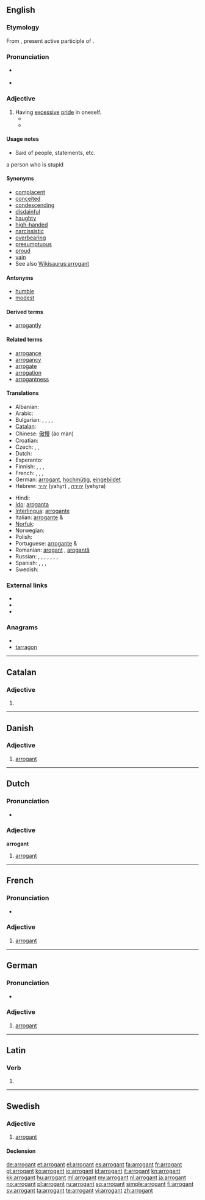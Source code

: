 ==English==
{{wikipedia|arrogance}}

===Etymology===
From {{etyl|la}} {{term|arrogans|arrogāns||lang=la}}, present active participle of {{term|arrogo|arrogō|||lang=la}}.

===Pronunciation===
* {{a|RP}} {{IPA|/ˈærəɡənt/}}
* {{audio|en-us-arrogant.ogg|Audio (US)}}

===Adjective===
{{en-adj}}

# Having [[excessive]] [[pride]] in oneself.
#* {{quote-book|year=1878|author=[[w:Friedrich Nietzsche|Friedrich Nietzsche]]|title=Wanting to be Loved|passage=The demand to be loved is the greatest of all '''arrogant''' presumptions.}}
#* {{quote-book|year=1987|passage=Call me a braggart, call me '''arrogant'''. People at ABC (and elsewhere) have called me worse. But when you need the job done on deadline, you’ll call me.|author=[[w:Sam Donaldson|Sam Donaldson]]|title=Hold On, Mr President!}}

====Usage notes====
* Said of people, statements, etc.
a person who is stupid

====Synonyms====
* [[complacent]]
* [[conceited]]
* [[condescending]]
* [[disdainful]]
* [[haughty]]
* [[high-handed]]
* [[narcissistic]]
* [[overbearing]]
* [[presumptuous]]
* [[proud]]
* [[vain]]
* See also [[Wikisaurus:arrogant]]

====Antonyms====
* [[humble]]
* [[modest]]

====Derived terms====
* [[arrogantly]]

====Related terms====
* [[arrogance]]
* [[arrogancy]]
* [[arrogate]]
* [[arrogation]]
* [[arrogantness]]

====Translations====
{{trans-top|having excessive pride}}
* Albanian: {{t+|sq|arrogant|xs=Albanian}}
* Arabic: {{t|ar|متكبر|tr=mutakabbir}}
* Bulgarian: {{t+|bg|арогантен|m}}, {{t+|bg|арогантна|f}}, {{t+|bg|арогантно|n}},  {{t|bg|надменен}},  {{t|bg|високомерен}}
* [[Catalan]]: {{t|ca|arrogant}}
* Chinese: [[傲慢]] (ào màn)
* Croatian: {{t-|hr|arogantan|alt=arogàntan}}
* Czech: {{t+|cs|arogantní}}, {{t|cs|domýšlivý|m}}, {{t|cs|nafoukaný|m}}
* Dutch: {{t+|nl|arrogant}}
* Esperanto: {{t-|eo|aroganta|xs=Esperanto}}
* Finnish: {{t-|fi|röyhkeä}}, {{t+|fi|ylimielinen}}, {{t-|fi|kopea}}, {{t-|fi|julkea}}
* French: {{t+|fr|arrogant|m}}, {{t+|fr|arrogante|f}}, {{t+|fr|orgueilleux|m}}, {{t+|fr|orgueilleuse|f}}
* German: [[arrogant#German|arrogant]], [[hochmütig]], [[eingebildet]]
* Hebrew: [[יהיר]] (yahyr) {{m}}, [[יהירה]] (yehyra) {{f}}
{{trans-mid}}
* Hindi: {{t|hi|अभिमानी|tr=abhimānī|xs=Hindi}}
* [[Ido]]: [[aroganta]]
* [[Interlingua]]: [[arrogante]]
* Italian: [[arrogante]] {{m}} & {{f}}
* [[Norfuk]]: {{tø|cpe-nor|waawaha}}
* Norwegian: {{t+|no|arrogant}}
* Polish: {{t+|pl|arogancki|m}}
* Portuguese: [[arrogante]] {{m}} & {{f}}
* Romanian: [[arogant]] {{m}}, [[arogantă]] {{f}}
* Russian: {{t+|ru|надменный|m}}, {{t+|ru|высокомерный|m}}, {{t+|ru|тщеславный|m}}, {{t+|ru|кичливый|m}}, {{t+|ru|горделивый|m}}, {{t+|ru|спесивый|m}}, {{t+|ru|чванливый|m}}, {{t+|ru|заносчивый|m}}
* Spanish: {{t-|es|arrogante}}, {{t|es|soberbio}}, {{t|es|altivo}}, {{t|es|altanero}}
* Swedish: {{t+|sv|arrogant}}
{{trans-bottom}}

===External links===
* {{R:Webster 1913}}
* {{R:Century 1911}}
* {{R:OneLook}}

===Anagrams===
* {{alphagram|aagnorrt}}
* [[tarragon#English|tarragon]]

----

==Catalan==

===Adjective===
{{ca-adj|f=arrogant|fpl=arrogants}}

# {{l|en|arrogant}}

----

==Danish==

===Adjective===
{{infl|da|adjective}}

# [[arrogant#English|arrogant]]

----

==Dutch==

===Pronunciation===
* {{audio|Nl-arrogant.ogg|audio}}

===Adjective===
'''arrogant'''

# [[#English|arrogant]]

----

==French==

===Pronunciation===
* {{audio|Fr-arrogant.ogg|audio}}

===Adjective===
{{fr-adj}}

# [[#English|arrogant]]

----

==German==

===Pronunciation===
* {{audio|De-at-arrogant.ogg|Audio (Austria)}}

===Adjective===
{{infl|fr|adjective}}{{attention|de}}

# [[#English|arrogant]]

----

==Latin==

===Verb===
{{la-verb-form|arrogant}}

# {{conjugation of|arrogo|arrogō|3|p|pres|act|ind|lang=la}}

----

==Swedish==

===Adjective===
{{infl|sv|adjective}}

# [[#English|arrogant]]

====Declension====
{{sv-adj-peri|2=arrogant}}

[[de:arrogant]]
[[et:arrogant]]
[[el:arrogant]]
[[es:arrogant]]
[[fa:arrogant]]
[[fr:arrogant]]
[[gl:arrogant]]
[[ko:arrogant]]
[[io:arrogant]]
[[id:arrogant]]
[[it:arrogant]]
[[kn:arrogant]]
[[kk:arrogant]]
[[hu:arrogant]]
[[ml:arrogant]]
[[my:arrogant]]
[[nl:arrogant]]
[[ja:arrogant]]
[[no:arrogant]]
[[pl:arrogant]]
[[ru:arrogant]]
[[sq:arrogant]]
[[simple:arrogant]]
[[fi:arrogant]]
[[sv:arrogant]]
[[ta:arrogant]]
[[te:arrogant]]
[[vi:arrogant]]
[[zh:arrogant]]
